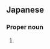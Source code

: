 ==Japanese==
{{ja-kanjitab|ほ|あし|yomi=k}}

===Proper noun===
{{ja-pos|proper|ほあし}}

# {{surname|lang=ja|sort=ほあし}}